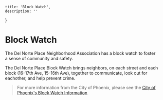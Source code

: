 
    title: 'Block Watch',
    description: ''
}

<IntroImage />

# Block Watch

The Del Norte Place Neighborhood Association has a block watch to foster a sense of community and safety.

The Del Norte Place Block Watch brings neighbors, on each street and each block (16-17th Ave, 15-16th Ave), together to communicate, look out for eachother, and help prevent crime.

> For more information from the City of Phoenix, please see the [City of Phoenix's Block Watch Information](https://www.phoenix.gov/police/resources-information/block-watch-info).

